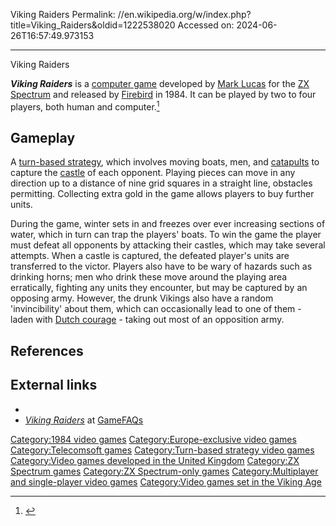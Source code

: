 Viking Raiders
Permalink: //en.wikipedia.org/w/index.php?title=Viking_Raiders&oldid=1222538020
Accessed on: 2024-06-26T16:57:49.973153



------
Viking Raiders
{{about|the 1984 videogame|the professional wrestling tag team|The Viking Raiders|Norse|Vikings|Norse ships|Viking longship}}
{{Infobox video game
|title = Viking Raiders
|image = Viking Raiders.jpg
|caption = Cover art
|developer = [[Mark Lucas (computer programmer)|Mark Lucas]]
|publisher = [[Telecomsoft#Firebird|Firebird]]
|designer = 
|released = {{vgrelease|EU|1984}}
|genre = [[Turn-based strategy]]
|modes = [[Single-player video game|1]] to [[Multiplayer video game|4]] players
|platforms = [[ZX Spectrum]]
}}

'''''Viking Raiders''''' is a [[computer game]] developed by [[Mark Lucas (computer programmer)|Mark Lucas]] for the [[ZX Spectrum]] and released by [[Telecomsoft#Firebird|Firebird]] in 1984. It can be played by two to four players, both human and computer.<ref>{{Cite news |date=March 1985 |title=Viking Raiders |url=https://archive.org/details/ComputerAndVideoGamesIssue041Mar85/page/n24/mode/1up?view=theater |access-date=2024-05-05 |work=Computer and Video Games |pages=25}}</ref>

== Gameplay ==
A [[turn-based strategy]], which involves moving boats, men, and [[catapults]] to capture the [[castle]] of each opponent. Playing pieces can move in any direction up to a distance of nine grid squares in a straight line, obstacles permitting. Collecting extra gold in the game allows players to buy further units.

During the game, winter sets in and freezes over ever increasing sections of water, which in turn can trap the players' boats. To win the game the player must defeat all opponents by attacking their castles, which may take several attempts. When a castle is captured, the defeated player's units are transferred to the victor. Players also have to be wary of hazards such as drinking horns; men who drink these move around the playing area erratically, fighting any units they encounter, but may be captured by an opposing army.  However, the drunk Vikings also have a random 'invincibility' about them, which can occasionally lead to one of them - laden with [[Dutch courage]] - taking out most of an opposition army.

==References==
{{reflist}}

== External links ==
*{{WoS game|id=0005573}}
*[http://www.gamefaqs.com/sinclair/949570-viking-raiders/data ''Viking Raiders''] at [[GameFAQs]]

[[Category:1984 video games]]
[[Category:Europe-exclusive video games]]
[[Category:Telecomsoft games]]
[[Category:Turn-based strategy video games]]
[[Category:Video games developed in the United Kingdom]]
[[Category:ZX Spectrum games]]
[[Category:ZX Spectrum-only games]]
[[Category:Multiplayer and single-player video games]]
[[Category:Video games set in the Viking Age]]
{{strategy-videogame-stub}}